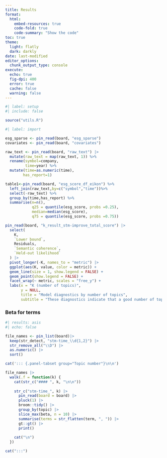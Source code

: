 ```yaml
---
title: Results
format:
  html:
    embed-resources: true
    code-fold: true
    code-summary: "Show the code"
toc: true
theme:
  light: flatly
  dark: darkly
date: last-modified
editor_options: 
  chunk_output_type: console
execute: 
  echo: true
  fig-dpi: 400
  error: true
  cache: false
  warning: false
---
```


```r
#| label: setup
#| include: false

source("utils.R")
```

```r
#| label: import

esg_sparse <- pin_read(board, "esg_sparse")
covariates <- pin_read(board, "covariates")

raw_text <- pin_read(board, "raw_text") |> 
  mutate(raw_text = map(raw_text, 1)) %>% 
  rename(symbol=company,
         time=year) %>% 
  mutate(time=as.numeric(time),
        has_report=1)
```


```r
table1<-pin_read(board, "esg_score_df_eikon") %>% 
  left_join(raw_text,by=c("symbol","time"))%>% 
  select(-raw_text) %>% 
  group_by(time,has_report) %>% 
  summarise(n=n(),
            q25 = quantile(esg_score, probs =0.25),
            median=median(esg_score),
            q75 = quantile(esg_score, probs =0.75))


```

```r
pin_read(board, "k_result_stm-improve_total_score") |> 
  select(
    K,
    `Lower bound`,
    Residuals,
    `Semantic coherence`,
    `Held-out likelihood`
  ) |> 
  pivot_longer(-K, names_to = "metric") |> 
  ggplot(aes(K, value, color = metric)) +
  geom_line(size = 1, show.legend = FALSE) +
  geom_point(show.legend = FALSE) +
  facet_wrap(~ metric, scales = "free_y") +
  labs(x = "K (number of topics)",
       y = NULL,
       title = "Model diagnostics by number of topics",
       subtitle = "These diagnostics indicate that a good number of topic")

```

### Beta for terms

```r
#| results: asis
#| echo: false

file_names <- pin_list(board)|> 
  keep(str_detect, "stm-time_\\d{1,2}") |> 
  str_remove_all("\\D") |> 
  as.numeric() |> 
  sort()

cat('::: {.panel-tabset group="Topic number"}\n\n')

file_names |> 
  walk(.f = function(k) {
    cat(str_c("#### ", k, "\n\n"))
    
    str_c("stm-time_", k) |> 
      pin_read(board = board) |> 
      pluck(1) |> 
      broom::tidy() |> 
      group_by(topic) |> 
      slice_max(beta, n = 10) |> 
      summarise(terms = str_flatten(term, ", ")) |> 
      gt::gt() |> 
      print()
    
    cat("\n")
  })

cat(":::")
```